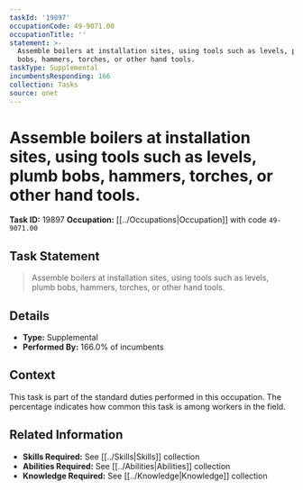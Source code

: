 ```yaml
---
taskId: '19897'
occupationCode: 49-9071.00
occupationTitle: ''
statement: >-
  Assemble boilers at installation sites, using tools such as levels, plumb
  bobs, hammers, torches, or other hand tools.
taskType: Supplemental
incumbentsResponding: 166
collection: Tasks
source: onet
---
```

# Assemble boilers at installation sites, using tools such as levels, plumb bobs, hammers, torches, or other hand tools.

**Task ID:** 19897
**Occupation:** [[../Occupations|Occupation]] with code `49-9071.00`

## Task Statement

> Assemble boilers at installation sites, using tools such as levels, plumb bobs, hammers, torches, or other hand tools.

## Details

- **Type:** Supplemental
- **Performed By:** 166.0% of incumbents

## Context

This task is part of the standard duties performed in this occupation. The percentage indicates how common this task is among workers in the field.

## Related Information

- **Skills Required:** See [[../Skills|Skills]] collection
- **Abilities Required:** See [[../Abilities|Abilities]] collection
- **Knowledge Required:** See [[../Knowledge|Knowledge]] collection
